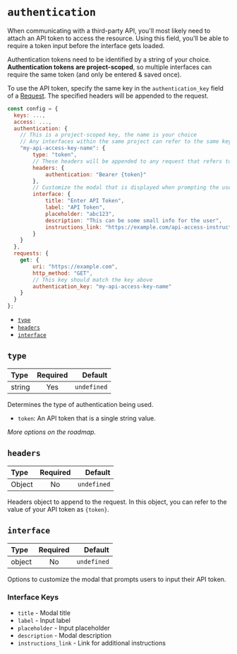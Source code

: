 # `authentication`

When communicating with a third-party API, you'll most likely need to attach an API token to access the resource. Using this field, you'll be able to require a token input before the interface gets loaded.

Authentication tokens need to be identified by a string of your choice. **Authentication tokens are project-scoped**, so multiple interfaces can require the same token (and only be entered & saved once).

To use the API token, specify the same key in the `authentication_key` field of a [Request](/types/request). The specified headers will be appended to the request.

```js {5-21,27}
const config = {
  keys: ...,
  access: ...,
  authentication: {
    // This is a project-scoped key, the name is your choice
    // Any interfaces within the same project can refer to the same key
    "my-api-access-key-name": {
        type: "token",
        // These headers will be appended to any request that refers to this key
        headers: {
            authentication: "Bearer {token}"
        },
        // Customize the modal that is displayed when prompting the user to enter the authentication token
        interface: {
            title: "Enter API Token",
            label: "API Token",
            placeholder: "abc123",
            description: "This can be some small info for the user",
            instructions_link: "https://example.com/api-access-instructions"
        }
    }
  },
  requests: {
    get: {
        uri: "https://example.com",
        http_method: "GET",
        // This key should match the key above
        authentication_key: "my-api-access-key-name"
    }
  }
};
```

- [`type`](#type)
- [`headers`](#headers)
- [`interface`](#interface)

## `type`

| Type   | Required |     Default |
| :----- | :------: | ----------: |
| string |   Yes    | `undefined` |

Determines the type of authentication being used.

- `token`: An API token that is a single string value.

_More options on the roadmap._

## `headers`

| Type   | Required |     Default |
| :----- | :------: | ----------: |
| Object |    No    | `undefined` |

Headers object to append to the request. In this object, you can refer to the value of your API token as `{token}`.

## `interface`

| Type   | Required |     Default |
| :----- | :------: | ----------: |
| object |    No    | `undefined` |

Options to customize the modal that prompts users to input their API token.

### Interface Keys

- `title` - Modal title
- `label` - Input label
- `placeholder` - Input placeholder
- `description` - Modal description
- `instructions_link` - Link for additional instructions
